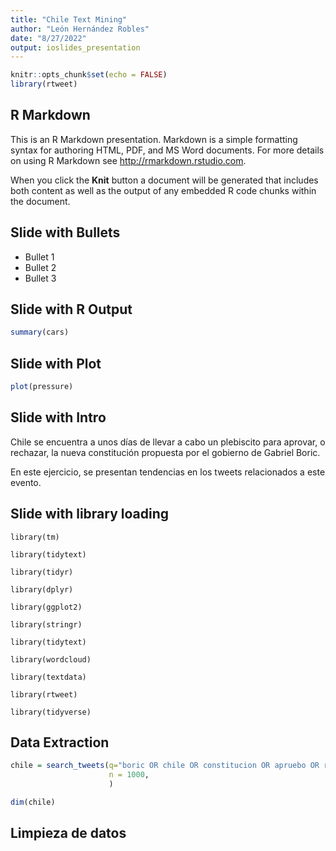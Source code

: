 ```yaml
---
title: "Chile Text Mining"
author: "León Hernández Robles"
date: "8/27/2022"
output: ioslides_presentation
---
```


```r
knitr::opts_chunk$set(echo = FALSE)
library(rtweet)
```

## R Markdown

This is an R Markdown presentation. Markdown is a simple formatting syntax for authoring HTML, PDF, and MS Word documents. For more details on using R Markdown see <http://rmarkdown.rstudio.com>.

When you click the **Knit** button a document will be generated that includes both content as well as the output of any embedded R code chunks within the document.

## Slide with Bullets

- Bullet 1
- Bullet 2
- Bullet 3

## Slide with R Output

```r
summary(cars)
```

## Slide with Plot

```r
plot(pressure)
```




## Slide with Intro
Chile se encuentra a unos días de llevar a cabo un plebiscito para aprovar, o 
rechazar, la nueva constitución propuesta por el gobierno de Gabriel Boric.

En este ejercicio, se presentan tendencias en los tweets relacionados a este
evento.

## Slide with library loading
<code>library(tm)\
library(tidytext)\
library(tidyr)\
library(dplyr)\
library(ggplot2)\
library(stringr)\
library(tidytext)\
library(wordcloud)\
library(textdata)\
library(rtweet)\
library(tidyverse)
</code>



## Data Extraction
```r
chile = search_tweets(q="boric OR chile OR constitucion OR apruebo OR rechazo",
                      n = 1000,
                      )
```
```r
dim(chile)
```


## Limpieza de datos


